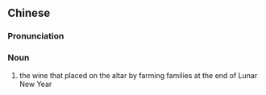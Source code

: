 {{also|腊酒}}
==Chinese==
{{zh-forms|s=腊酒}}

===Pronunciation===
{{zh-pron
|m=làjiǔ
|cat=n
}}

===Noun===
{{zh-noun}}

# {{lb|zh|archaic}} the wine that placed on the altar by farming families at the end of Lunar New Year